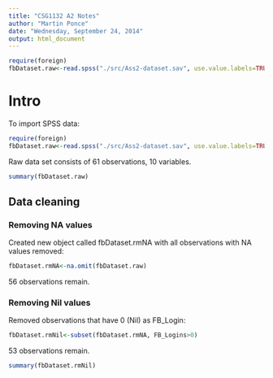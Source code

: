 ```yaml
---
title: "CSG1132 A2 Notes"
author: "Martin Ponce"
date: "Wednesday, September 24, 2014"
output: html_document
---
```


<!-- This is an R Markdown document. Markdown is a simple formatting syntax for authoring HTML, PDF, and MS Word documents. For more details on using R Markdown see <http://rmarkdown.rstudio.com>.

When you click the **Knit** button a document will be generated that includes both content as well as the output of any embedded R code chunks within the document. You can embed an R code chunk like this:

```r
summary(cars)
```

You can also embed plots, for example:

```r
plot(cars)
```

Note that the `echo = FALSE` parameter was added to the code chunk to prevent printing of the R code that generated the plot.-->

```r
require(foreign)
fbDataset.raw<-read.spss("./src/Ass2-dataset.sav", use.value.labels=TRUE, to.data.frame=TRUE)

```

# Intro

To import SPSS data:

```r
require(foreign)
fbDataset.raw<-read.spss("./src/Ass2-dataset.sav", use.value.labels=TRUE, to.data.frame=TRUE)
```

Raw data set consists of 61 observations, 10 variables.

```r
summary(fbDataset.raw)
```

## Data cleaning

### Removing NA values

Created new object called fbDataset.rmNA with all observations with NA values removed:

```r
fbDataset.rmNA<-na.omit(fbDataset.raw)
```

56 observations remain.

### Removing Nil values

Removed observations that have 0 (Nil) as FB_Login:

```r
fbDataset.rmNil<-subset(fbDataset.rmNA, FB_Logins>0)
```

53 observations remain.

```r
summary(fbDataset.rmNil)
```